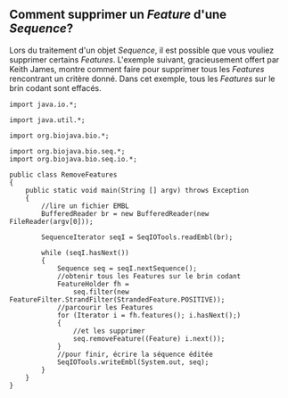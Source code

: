 == Comment supprimer un ''Feature'' d'une ''Sequence''? ==

Lors du traitement d'un objet ''Sequence'', il est possible que vous vouliez supprimer certains ''Features''. L'exemple suivant, gracieusement offert par Keith James, montre comment faire pour supprimer tous les ''Features'' rencontrant un critère donné. Dans cet exemple, tous les ''Features'' sur le brin codant sont effacés.

<pre>
import java.io.*;

import java.util.*;

import org.biojava.bio.*;

import org.biojava.bio.seq.*;
import org.biojava.bio.seq.io.*;

public class RemoveFeatures
{
    public static void main(String [] argv) throws Exception
    {
        //lire un fichier EMBL
        BufferedReader br = new BufferedReader(new FileReader(argv[0]));

        SequenceIterator seqI = SeqIOTools.readEmbl(br);
		
        while (seqI.hasNext())
        {
            Sequence seq = seqI.nextSequence();
            //obtenir tous les Features sur le brin codant
            FeatureHolder fh =
                seq.filter(new FeatureFilter.StrandFilter(StrandedFeature.POSITIVE));
            //parcourir les Features
            for (Iterator i = fh.features(); i.hasNext();)
            {
                //et les supprimer 
                seq.removeFeature((Feature) i.next());
            }
            //pour finir, écrire la séquence éditée
            SeqIOTools.writeEmbl(System.out, seq);
        }
    }
}
</pre>
